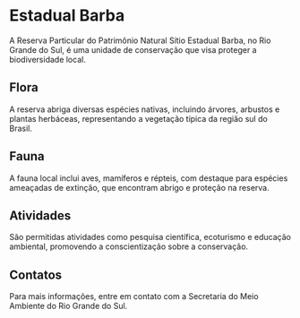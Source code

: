 # Estadual Barba

A Reserva Particular do Patrimônio Natural Sítio Estadual Barba, no Rio Grande do Sul, é uma unidade de conservação que visa proteger a biodiversidade local.

## Flora

A reserva abriga diversas espécies nativas, incluindo árvores, arbustos e plantas herbáceas, representando a vegetação típica da região sul do Brasil.

## Fauna

A fauna local inclui aves, mamíferos e répteis, com destaque para espécies ameaçadas de extinção, que encontram abrigo e proteção na reserva.

## Atividades

São permitidas atividades como pesquisa científica, ecoturismo e educação ambiental, promovendo a conscientização sobre a conservação.

## Contatos

Para mais informações, entre em contato com a Secretaria do Meio Ambiente do Rio Grande do Sul.